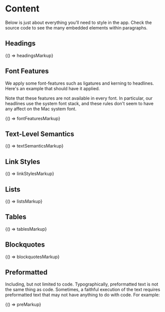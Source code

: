 
<Meta title="Base/Typography" />

# Content

Below is just about everything you’ll need to style in the app.
Check the source code to see the many embedded elements within paragraphs.

## Headings

<Canvas>
  <Story name="Headings">{() => headingsMarkup}</Story>
</Canvas>

## Font Features

We apply some font-features such as ligatures and kerning to headlines.
Here's an example that should have it applied.

Note that these features are not available in every font.
In particular, our headlines use the system font stack,
and these rules don't seem to have any affect on the Mac system font.

<Canvas>
  <Story name="Font Features">{() => fontFeaturesMarkup}</Story>
</Canvas>

## Text-Level Semantics

<Canvas>
  <Story name="Text-Level Semantics">{() => textSemanticsMarkup}</Story>
</Canvas>

## Link Styles

<Canvas>
  <Story name="Link Styles">{() => linkStylesMarkup}</Story>
</Canvas>

## Lists

<Canvas>
  <Story name="Lists">{() => listsMarkup}</Story>
</Canvas>

## Tables

<Canvas>
  <Story name="Tables">{() => tablesMarkup}</Story>
</Canvas>

## Blockquotes

<Canvas>
  <Story name="Blockquotes">{() => blockquotesMarkup}</Story>
</Canvas>

## Preformatted

Including, but not limited to code. Typographically, preformatted text is not the same thing as code. Sometimes, a faithful execution of the text requires preformatted text that may not have anything to do with code. For example:

<Canvas>
  <Story name="Preformatted">{() => preMarkup}</Story>
</Canvas>
